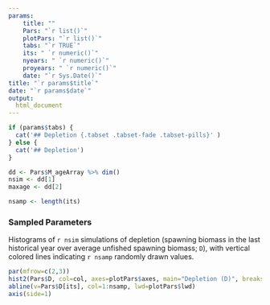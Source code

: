 ```yaml
---
params: 
    title: ""
    Pars: "`r list()`"
    plotPars: "`r list()`"
    tabs: "`r TRUE`"
    its: " `r numeric()`"
    nyears: " `r numeric()`"
    proyears: " `r numeric()`"
    date: "`r Sys.Date()`"
title: "`r params$title`"
date: "`r params$date`"
output:
  html_document
---
```



```r
if (params$tabs) {
  cat('## Depletion {.tabset .tabset-fade .tabset-pills}' )
} else {
  cat('## Depletion')
}

dd <- Pars$M_ageArray %>% dim()
nsim <- dd[1]
maxage <- dd[2]

nsamp <- length(its)


```

### Sampled Parameters 
Histograms of `r nsim` simulations of depletion (spawning biomass in the last historical year over average unfished spawning biomass; `D`), with vertical colored lines indicating `r nsamp` randomly drawn values.

```r
par(mfrow=c(2,3))
hist2(Pars$D, col=col, axes=plotPars$axes, main="Depletion (D)", breaks=plotPars$breaks)
abline(v=Pars$D[its], col=1:nsamp, lwd=plotPars$lwd)
axis(side=1)  
```


